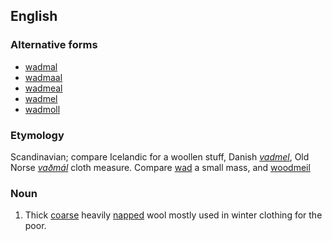 ==English==

===Alternative forms===
*[[wadmal]]
*[[wadmaal]]
*[[wadmeal]]
*[[wadmel]]
*[[wadmoll]]

===Etymology===
Scandinavian; compare Icelandic for a woollen stuff, Danish ''[[vadmel]]'', Old Norse ''[[vaðmál]]'' cloth measure. Compare [[wad]] a small mass, and [[woodmeil]]

===Noun===
{{en-noun}}
# Thick [[coarse]] heavily [[napped]] wool mostly used in winter clothing for the poor.